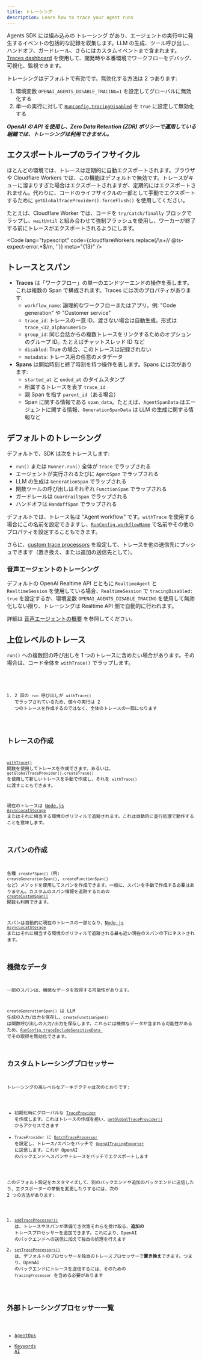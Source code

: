 ```yaml
---
title: トレーシング
description: Learn how to trace your agent runs
---
```



Agents SDK には組み込みの トレーシング があり、エージェントの実行中に発生するイベントの包括的な記録を収集します。LLM の生成、ツール呼び出し、ハンドオフ、ガードレール、さらにはカスタムイベントまで含まれます。[Traces dashboard](https://platform.openai.com/traces) を使用して、開発時や本番環境でワークフローをデバッグ、可視化、監視できます。

<Aside type="note">

トレーシングはデフォルトで有効です。無効化する方法は 2 つあります:

1. 環境変数 `OPENAI_AGENTS_DISABLE_TRACING=1` を設定してグローバルに無効化する
2. 単一の実行に対して [`RunConfig.tracingDisabled`](/openai-agents-js/openai/agents-core/type-aliases/runconfig/#tracingdisabled) を `true` に設定して無効化する

**_OpenAI の API を使用し、Zero Data Retention (ZDR) ポリシーで運用している組織では、トレーシングは利用できません。_**

</Aside>

## エクスポートループのライフサイクル

ほとんどの環境では、トレースは定期的に自動エクスポートされます。ブラウザや Cloudflare Workers では、この機能はデフォルトで無効です。トレースがキューに溜まりすぎた場合はエクスポートされますが、定期的にはエクスポートされません。代わりに、コードのライフサイクルの一部として手動でエクスポートするために `getGlobalTraceProvider().forceFlush()` を使用してください。

たとえば、Cloudflare Worker では、コードを `try/catch/finally` ブロックでラップし、`waitUntil` と組み合わせて強制フラッシュを使用し、ワーカーが終了する前にトレースがエクスポートされるようにします。

<Code
  lang="typescript"
  code={cloudflareWorkers.replace(/\s+\/\/ @ts-expect-error.*$/m, '')}
  meta="{13}"
/>

## トレースとスパン

- **Traces** は「ワークフロー」の単一のエンドツーエンドの操作を表します。これは複数の Span で構成されます。Traces には次のプロパティがあります:
  - `workflow_name`: 論理的なワークフローまたはアプリ。例: "Code generation" や "Customer service"
  - `trace_id`: トレースの一意 ID。渡さない場合は自動生成。形式は `trace_<32_alphanumeric>`
  - `group_id`: 同じ会話からの複数トレースをリンクするためのオプションのグループ ID。たとえばチャットスレッド ID など
  - `disabled`: True の場合、このトレースは記録されない
  - `metadata`: トレース用の任意のメタデータ
- **Spans** は開始時刻と終了時刻を持つ操作を表します。Spans には次があります:
  - `started_at` と `ended_at` のタイムスタンプ
  - 所属するトレースを表す `trace_id`
  - 親 Span を指す `parent_id`（ある場合）
  - Span に関する情報である `span_data`。たとえば、`AgentSpanData` はエージェントに関する情報、`GenerationSpanData` は LLM の生成に関する情報など

## デフォルトのトレーシング

デフォルトで、SDK は次をトレースします:

- `run()` または `Runner.run()` 全体が `Trace` でラップされる
- エージェントが実行されるたびに `AgentSpan` でラップされる
- LLM の生成は `GenerationSpan` でラップされる
- 関数ツールの呼び出しはそれぞれ `FunctionSpan` でラップされる
- ガードレールは `GuardrailSpan` でラップされる
- ハンドオフは `HandoffSpan` でラップされる

デフォルトでは、トレース名は "Agent workflow" です。`withTrace` を使用する場合にこの名前を設定できますし、[`RunConfig.workflowName`](/openai-agents-js/openai/agents-core/type-aliases/runconfig/#workflowname) で名前やその他のプロパティを設定することもできます。

さらに、[custom trace processors](#custom-tracing-processors) を設定して、トレースを他の送信先にプッシュできます（置き換え、または追加の送信先として）。

### 音声エージェントのトレーシング

デフォルトの OpenAI Realtime API とともに `RealtimeAgent` と `RealtimeSession` を使用している場合、`RealtimeSession` で `tracingDisabled: true` を設定するか、環境変数 `OPENAI_AGENTS_DISABLE_TRACING` を使用して無効化しない限り、トレーシングは Realtime API 側で自動的に行われます。

詳細は [音声エージェントの概要](/openai-agents-js/ja/guides/voice-agents) を参照してください。

## 上位レベルのトレース

`run()` への複数回の呼び出しを 1 つのトレースに含めたい場合があります。その場合は、コード全体を `withTrace()` でラップします。

<Code lang="typescript" code={customTraceExample} />

1. 2 回の `run` 呼び出しが `withTrace()` でラップされているため、個々の実行は 2 つのトレースを作成するのではなく、全体のトレースの一部になります

## トレースの作成

[`withTrace()`](/openai-agents-js/openai/agents-core/functions/withtrace/) 関数を使用してトレースを作成できます。あるいは、`getGlobalTraceProvider().createTrace()` を使用して新しいトレースを手動で作成し、それを `withTrace()` に渡すこともできます。

現在のトレースは [Node.js `AsyncLocalStorage`](https://nodejs.org/api/async_context.html#class-asynclocalstorage) またはそれに相当する環境のポリフィルで追跡されます。これは自動的に並行処理で動作することを意味します。

## スパンの作成

各種 `create*Span()`（例: `createGenerationSpan()`, `createFunctionSpan()` など）メソッドを使用してスパンを作成できます。一般に、スパンを手動で作成する必要はありません。カスタムのスパン情報を追跡するための [`createCustomSpan()`](/openai-agents-js/openai/agents-core/functions/createcustomspan/) 関数も利用できます。

スパンは自動的に現在のトレースの一部となり、[Node.js `AsyncLocalStorage`](https://nodejs.org/api/async_context.html#class-asynclocalstorage) またはそれに相当する環境のポリフィルで追跡される最も近い現在のスパンの下にネストされます。

## 機微なデータ

一部のスパンは、機微なデータを取得する可能性があります。

`createGenerationSpan()` は LLM 生成の入力/出力を保存し、`createFunctionSpan()` は関数呼び出しの入力/出力を保存します。これらには機微なデータが含まれる可能性があるため、[`RunConfig.traceIncludeSensitiveData
`](/openai-agents-js/openai/agents-core/type-aliases/runconfig/#traceincludesensitivedata) でその取得を無効化できます。

## カスタムトレーシングプロセッサー

トレーシングの高レベルなアーキテクチャは次のとおりです:

- 初期化時にグローバルな [`TraceProvider`](/openai-agents-js/openai/agents-core/classes/traceprovider) を作成します。これはトレースの作成を担い、[`getGlobalTraceProvider()`](/openai-agents-js/openai/agents-core/functions/getglobaltraceprovider/) からアクセスできます
- `TraceProvider` に [`BatchTraceProcessor`](/openai-agents-js/openai/agents-core/classes/batchtraceprocessor/) を設定し、トレース/スパンをバッチで [`OpenAITracingExporter`](/openai-agents-js/openai/agents-openai/classes/openaitracingexporter/) に送信します。これが OpenAI のバックエンドへスパンやトレースをバッチでエクスポートします

このデフォルト設定をカスタマイズして、別のバックエンドや追加のバックエンドに送信したり、エクスポーターの挙動を変更したりするには、次の 2 つの方法があります:

1. [`addTraceProcessor()`](/openai-agents-js/openai/agents-core/functions/addtraceprocessor) は、トレースやスパンが準備でき次第それらを受け取る、**追加の** トレースプロセッサーを追加できます。これにより、OpenAI のバックエンドへの送信に加えて独自の処理を行えます
2. [`setTraceProcessors()`](/openai-agents-js/openai/agents-core/functions/settraceprocessors) は、デフォルトのプロセッサーを独自のトレースプロセッサーで**置き換え**できます。つまり、OpenAI のバックエンドにトレースを送信するには、そのための `TracingProcessor` を含める必要があります

## 外部トレーシングプロセッサー一覧

- [AgentOps](https://docs.agentops.ai/v2/usage/typescript-sdk#openai-agents-integration)
- [Keywords AI](https://docs.keywordsai.co/integration/development-frameworks/openai-agents-sdk-js)

